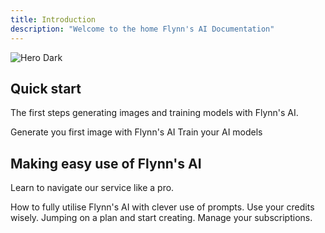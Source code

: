 ```yaml
---
title: Introduction
description: "Welcome to the home Flynn's AI Documentation"
---
```


<img alt="Hero Dark" classname="block" src="/images/hero-dark.svg" />

## Quick start

The first steps generating images and training models with Flynn's AI.

<CardGroup cols={2}>
  <Card title="Generate images" icon="image" href="/generating-images">
    Generate you first image with Flynn's AI
  </Card>

  <Card title="Train AI models" icon="layer-group" href="/training-custom-models">
    Train your AI models
  </Card>
</CardGroup>

## Making easy use of Flynn's AI

Learn to navigate our service like a pro. 

<CardGroup cols={2}>
  <Card title="Get creative with prompts" icon="stars" href="/creating-prompts">
    How to fully utilise Flynn's AI with clever use of prompts.
  </Card>

  <Card title="Flynn's Credits" icon="oins" href="/credit-system">
    Use your credits wisely.
  </Card>

  <Card title="Choosing a plans" icon="wallet" href="/pricing-plans">
    Jumping on a plan and start creating.  </Card>

  <Card title="Subcription management" icon="credit-card" href="/billing-management">
    Manage your subscriptions.
  </Card>
</CardGroup>